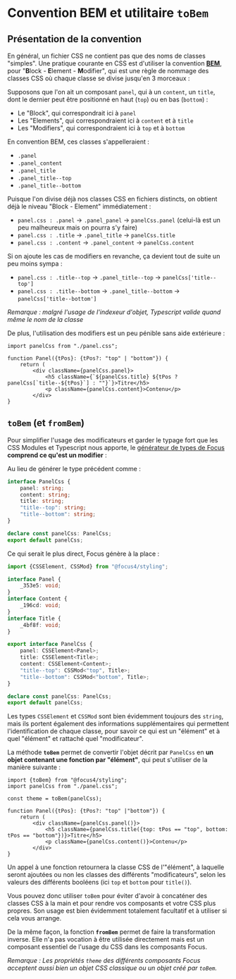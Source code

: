 
<Meta title="CSS/toBem" />

# Convention BEM et utilitaire `toBem`

## Présentation de la convention

En général, un fichier CSS ne contient pas que des noms de classes "simples". Une pratique courante en CSS est d'utiliser la convention [**BEM**](https://getbem.com/naming/), pour "**B**lock -
**E**lement - **M**odifier", qui est une règle de nommage des classes CSS où chaque classe se divise jusqu'en 3 morceaux :

Supposons que l'on ait un composant `panel`, qui à un `content`, un `title`, dont le dernier peut être positionné en haut (`top`) ou en bas (`bottom`) :

-   Le "Block", qui correspondrait ici à `panel`
-   Les "Elements", qui correspondraient ici à `content` et à `title`
-   Les "Modifiers", qui correspondraient ici à `top` et à `bottom`

En convention BEM, ces classes s'appelleraient :

-   `.panel`
-   `.panel_content`
-   `.panel_title`
-   `.panel_title--top`
-   `.panel_title--bottom`

Puisque l'on divise déjà nos classes CSS en fichiers distincts, on obtient déjà le niveau "Block - Element" immédiatement :

-   `panel.css : .panel` -> `.panel_panel` -> `panelCss.panel` (celui-là est un peu malheureux mais on pourra s'y faire)
-   `panel.css : .title` -> `.panel_title` -> `panelCss.title`
-   `panel.css : .content` -> `.panel_content` -> `panelCss.content`

Si on ajoute les cas de modifiers en revanche, ça devient tout de suite un peu moins sympa :

-   `panel.css : .title--top` -> `.panel_title--top` -> `panelCss['title--top']`
-   `panel.css : .title--bottom` -> `.panel_title--bottom` -> `panelCss['title--bottom']`

_Remarque : malgré l'usage de l'indexeur d'objet, Typescript valide quand même le nom de la classe_

De plus, l'utilisation des modifiers est un peu pénible sans aide extérieure :

```tsx
import panelCss from "./panel.css";

function Panel({tPos}: {tPos?: "top" | "bottom"}) {
    return (
        <div className={panelCss.panel}>
            <h5 className={`${panelCss.title} ${tPos ? panelCss[`title--${tPos}`] : ""}`}>Titre</h5>
            <p className={panelCss.content}>Contenu</p>
        </div>
}
```

## `toBem` (et `fromBem`)

Pour simplifier l'usage des modificateurs et garder le typage fort que les CSS Modules et Typescript nous apporte, le [générateur de types de Focus](/docs/css-modules-css--docs#typage-des-modules-css) **comprend
ce qu'est un modifier** :

Au lieu de générer le type précédent comme :

```ts
interface PanelCss {
    panel: string;
    content: string;
    title: string;
    "title--top": string;
    "title--bottom": string;
}

declare const panelCss: PanelCss;
export default panelCss;
```

Ce qui serait le plus direct, Focus génère à la place :

```ts
import {CSSElement, CSSMod} from "@focus4/styling";

interface Panel {
    _353e5: void;
}
interface Content {
    _196cd: void;
}
interface Title {
    _4bf8f: void;
}

export interface PanelCss {
    panel: CSSElement<Panel>;
    title: CSSElement<Title>;
    content: CSSElement<Content>;
    "title--top": CSSMod<"top", Title>;
    "title--bottom": CSSMod<"bottom", Title>;
}

declare const panelCss: PanelCss;
export default panelCss;
```

Les types `CSSElement` et `CSSMod` sont bien évidemment toujours des `string`, mais ils portent également des informations supplémentaires qui
permettent l'identification de chaque classe, pour savoir ce qui est un "élément" et à quel "élément" et rattaché quel "modificateur".

La méthode **`toBem`** permet de convertir l'objet décrit par `PanelCss` en **un objet contenant une fonction par "élément"**, qui peut s'utiliser de la manière
suivante :

```tsx
import {toBem} from "@focus4/styling";
import panelCss from "./panel.css";

const theme = toBem(panelCss);

function Panel({tPos}: {tPos?: "top" |"bottom"}) {
    return (
        <div className={panelCss.panel()}>
            <h5 className={panelCss.title({top: tPos == "top", bottom: tPos == "bottom"})}>Titre</h5>
            <p className={panelCss.content()}>Contenu</p>
        </div>
}
```

Un appel à une fonction retournera la classe CSS de l'"élément", à laquelle seront ajoutées ou non les classes des différents "modificateurs", selon les valeurs
des différents booléens (ici `top` et `bottom` pour `title()`).

Vous pouvez donc utiliser `toBem` pour éviter d'avoir à concaténer des classes CSS à la main et pour rendre vos composants et votre CSS plus propres.
Son usage est bien évidemment totalement facultatif et à utiliser si cela vous arrange.

De la même façon, la fonction **`fromBem`** permet de faire la transformation inverse. Elle n'a pas vocation à être utilisée directement mais est un composant
essentiel de l'usage du CSS dans les composants Focus.

_Remarque : Les propriétés `theme` des différents composants Focus acceptent aussi bien un objet CSS classique ou un objet créé par `toBem`._
